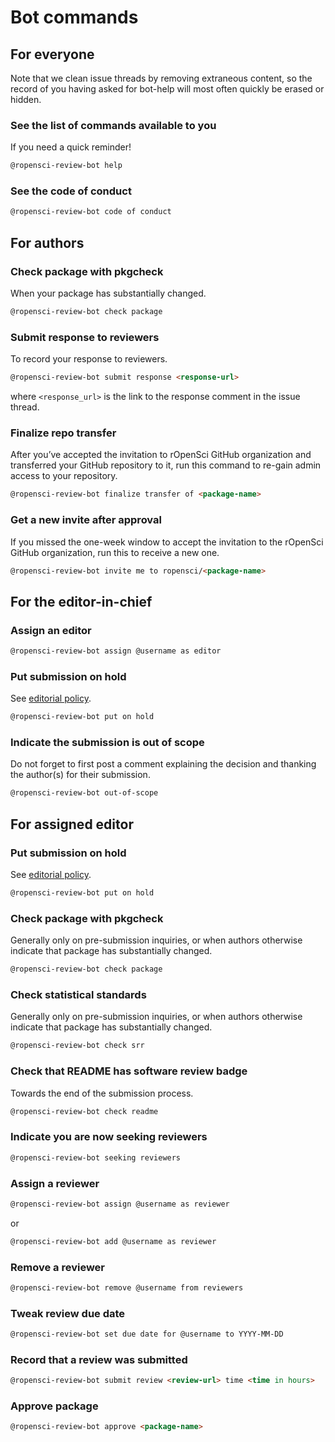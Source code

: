 # Bot commands {#bot-commands}

## For everyone {#for-everyone}

Note that we clean issue threads by removing extraneous content, so the record of you having asked for bot-help will most often quickly be erased or hidden.

### See the list of commands available to you {#see-the-list-of-commands-available-to-you}

If you need a quick reminder!

```markdown
@ropensci-review-bot help
```

### See the code of conduct {#see-the-code-of-conduct}

```markdown
@ropensci-review-bot code of conduct
```

## For authors {#for-authors}

### Check package with pkgcheck {#check-package-with-pkgcheck}

When your package has substantially changed.

```markdown
@ropensci-review-bot check package
```

### Submit response to reviewers {#submit-response-to-reviewers}

To record your response to reviewers.

```markdown
@ropensci-review-bot submit response <response-url>
```

where `<response_url>` is the link to the response comment in the issue thread.

### Finalize repo transfer {#finalize-repo-transfer}

After you've accepted the invitation to rOpenSci GitHub organization and transferred your GitHub repository to it, run this command to re-gain admin access to your repository.

```markdown
@ropensci-review-bot finalize transfer of <package-name>
```

### Get a new invite after approval {#get-a-new-invite-after-approval}

If you missed the one-week window to accept the invitation to the rOpenSci GitHub organization, run this to receive a new one.

```markdown
@ropensci-review-bot invite me to ropensci/<package-name>
```

## For the editor-in-chief {#for-the-editor-in-chief}

### Assign an editor {#assign-an-editor}

```markdown
@ropensci-review-bot assign @username as editor
```

### Put submission on hold {#put-submission-on-hold}

See [editorial policy](#policiesreviewprocess).

```markdown
@ropensci-review-bot put on hold
```

### Indicate the submission is out of scope {#indicate-the-submission-is-out-of-scope}

Do not forget to first post a comment explaining the decision and thanking the author(s) for their submission.

```markdown
@ropensci-review-bot out-of-scope
```

## For assigned editor {#for-assigned-editor}

### Put submission on hold {#put-submission-on-hold}

See [editorial policy](#policiesreviewprocess).

```markdown
@ropensci-review-bot put on hold
```

### Check package with pkgcheck {#check-package-with-pkgcheck}

Generally only on pre-submission inquiries, or when authors otherwise indicate that package has substantially changed.

```markdown
@ropensci-review-bot check package
```

### Check statistical standards {#check-statistical-standards}

Generally only on pre-submission inquiries, or when authors otherwise indicate that package has substantially changed.

```markdown
@ropensci-review-bot check srr
```

### Check that README has software review badge {#check-that-readme-has-software-review-badge}

Towards the end of the submission process.

```markdown
@ropensci-review-bot check readme
```

### Indicate you are now seeking reviewers {#indicate-you-are-now-seeking-reviewers}

```markdown
@ropensci-review-bot seeking reviewers
```

### Assign a reviewer {#assign-a-reviewer}

```markdown
@ropensci-review-bot assign @username as reviewer
```

or

```markdown
@ropensci-review-bot add @username as reviewer
```

### Remove a reviewer {#remove-a-reviewer}

```markdown
@ropensci-review-bot remove @username from reviewers
```

### Tweak review due date {#tweak-review-due-date}

```markdown
@ropensci-review-bot set due date for @username to YYYY-MM-DD
```

### Record that a review was submitted {#record-that-a-review-was-submitted}

```markdown
@ropensci-review-bot submit review <review-url> time <time in hours>
```

### Approve package {#approve-package}

```markdown
@ropensci-review-bot approve <package-name>
```


